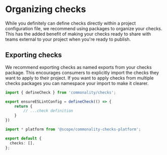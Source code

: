 # Organizing checks

While you definitely can define checks directly within a project configuration file, we recommend using packages to organize your checks.
This has the added benefit of making your checks ready to share with teams external to your project when you're ready to publish.

## Exporting checks

We recommend exporting checks as named exports from your checks package.
This encourages consumers to explicitly import the checks they want to apply to their project.
If you want to apply checks from multiple checks packages you can namespace your import to make it clearer.

```ts filename="packages/platform-checks/src/index.ts"
import { defineCheck } from 'commonality/checks';

export ensureESLintConfig = defineCheck(() => {
	return {
		// ...check definition
	}
})
```

```ts filename="commonality.config.ts"
import * platform from '@scope/commonality-checks-platform';

export default {
  checks: [],
};
```
